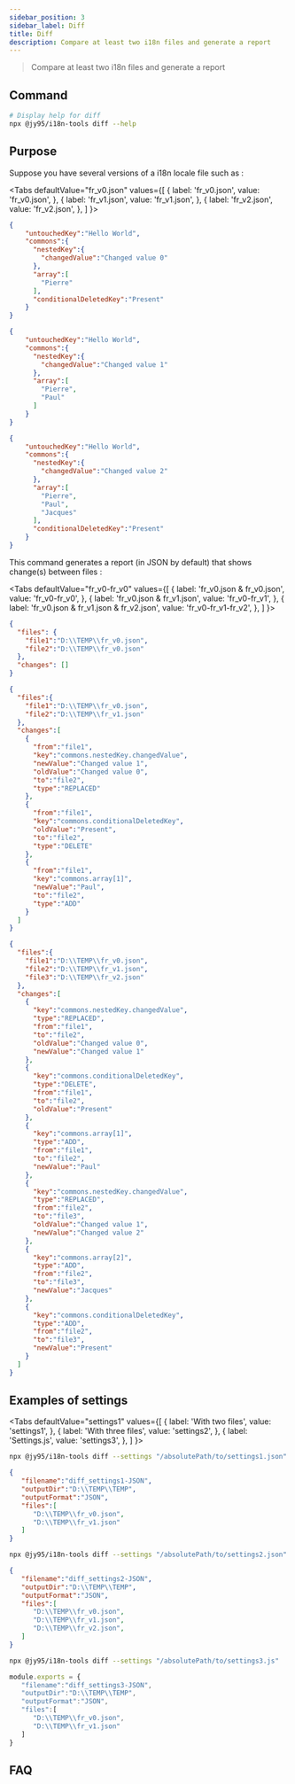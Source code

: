 ```yaml
---
sidebar_position: 3
sidebar_label: Diff
title: Diff
description: Compare at least two i18n files and generate a report
---
```



> Compare at least two i18n files and generate a report

## Command

```bash
# Display help for diff
npx @jy95/i18n-tools diff --help
```

## Purpose

Suppose you have several versions of a i18n locale file such as :

<Tabs
  defaultValue="fr_v0.json"
  values={[
    { label: 'fr_v0.json', value: 'fr_v0.json', },
    { label: 'fr_v1.json', value: 'fr_v1.json', },
    { label: 'fr_v2.json', value: 'fr_v2.json', },
  ]
}>
<TabItem value="fr_v0.json">

```json title="fr_v0.json"
{
    "untouchedKey":"Hello World",
    "commons":{
      "nestedKey":{
        "changedValue":"Changed value 0"
      },
      "array":[
        "Pierre"
      ],
      "conditionalDeletedKey":"Present"
    }
}
```

</TabItem>

<TabItem value="fr_v1.json">

```json title="fr_v1.json"
{
    "untouchedKey":"Hello World",
    "commons":{
      "nestedKey":{
        "changedValue":"Changed value 1"
      },
      "array":[
        "Pierre",
        "Paul"
      ]
    }
}
```
</TabItem>

<TabItem value="fr_v2.json">

```json title="fr_v2.json"
{
    "untouchedKey":"Hello World",
    "commons":{
      "nestedKey":{
        "changedValue":"Changed value 2"
      },
      "array":[
        "Pierre",
        "Paul",
        "Jacques"
      ],
      "conditionalDeletedKey":"Present"
    }
}
```

</TabItem>
</Tabs>

This command generates a report (in JSON by default) that shows change(s) between files :

<Tabs
  defaultValue="fr_v0-fr_v0"
  values={[
    { label: 'fr_v0.json & fr_v0.json', value: 'fr_v0-fr_v0', },
    { label: 'fr_v0.json & fr_v1.json', value: 'fr_v0-fr_v1', },
    { label: 'fr_v0.json & fr_v1.json & fr_v2.json', value: 'fr_v0-fr_v1-fr_v2', },
  ]
}>
<TabItem value="fr_v0-fr_v0">

```json title="fr_v0-fr_v0.json"
{
  "files": {
    "file1":"D:\\TEMP\\fr_v0.json",
    "file2":"D:\\TEMP\\fr_v0.json"
  },
  "changes": []
}
```

</TabItem>

<TabItem value="fr_v0-fr_v1">

```json title="fr_v0-fr_v1.json"
{
  "files":{
    "file1":"D:\\TEMP\\fr_v0.json",
    "file2":"D:\\TEMP\\fr_v1.json"
  },
  "changes":[
    {
      "from":"file1",
      "key":"commons.nestedKey.changedValue",
      "newValue":"Changed value 1",
      "oldValue":"Changed value 0",
      "to":"file2",
      "type":"REPLACED"
    },
    {
      "from":"file1",
      "key":"commons.conditionalDeletedKey",
      "oldValue":"Present",
      "to":"file2",
      "type":"DELETE"
    },
    {
      "from":"file1",
      "key":"commons.array[1]",
      "newValue":"Paul",
      "to":"file2",
      "type":"ADD"
    }
  ]
}
```

</TabItem>

<TabItem value="fr_v0-fr_v1-fr_v2">

```json title="fr_v0-fr_v1-fr_v2.json"
{
  "files":{
    "file1":"D:\\TEMP\\fr_v0.json",
    "file2":"D:\\TEMP\\fr_v1.json",
    "file3":"D:\\TEMP\\fr_v2.json"
  },
  "changes":[
    {
      "key":"commons.nestedKey.changedValue",
      "type":"REPLACED",
      "from":"file1",
      "to":"file2",
      "oldValue":"Changed value 0",
      "newValue":"Changed value 1"
    },
    {
      "key":"commons.conditionalDeletedKey",
      "type":"DELETE",
      "from":"file1",
      "to":"file2",
      "oldValue":"Present"
    },
    {
      "key":"commons.array[1]",
      "type":"ADD",
      "from":"file1",
      "to":"file2",
      "newValue":"Paul"
    },
    {
      "key":"commons.nestedKey.changedValue",
      "type":"REPLACED",
      "from":"file2",
      "to":"file3",
      "oldValue":"Changed value 1",
      "newValue":"Changed value 2"
    },
    {
      "key":"commons.array[2]",
      "type":"ADD",
      "from":"file2",
      "to":"file3",
      "newValue":"Jacques"
    },
    {
      "key":"commons.conditionalDeletedKey",
      "type":"ADD",
      "from":"file2",
      "to":"file3",
      "newValue":"Present"
    }
  ]
}
```

</TabItem>

</Tabs>

## Examples of settings

<Tabs
  defaultValue="settings1"
  values={[
    { label: 'With two files', value: 'settings1', },
    { label: 'With three files', value: 'settings2', },
    { label: 'Settings.js', value: 'settings3', },
  ]
}>

<TabItem value="settings1">

```bash
npx @jy95/i18n-tools diff --settings "/absolutePath/to/settings1.json"
```

```json title="settings1.json"
{
   "filename":"diff_settings1-JSON",
   "outputDir":"D:\\TEMP\\TEMP",
   "outputFormat":"JSON",
   "files":[
      "D:\\TEMP\\fr_v0.json",
      "D:\\TEMP\\fr_v1.json"
   ]
}
```

</TabItem>

<TabItem value="settings2">

```bash
npx @jy95/i18n-tools diff --settings "/absolutePath/to/settings2.json"
```

```json title="settings2.json"
{
   "filename":"diff_settings2-JSON",
   "outputDir":"D:\\TEMP\\TEMP",
   "outputFormat":"JSON",
   "files":[
      "D:\\TEMP\\fr_v0.json",
      "D:\\TEMP\\fr_v1.json",
      "D:\\TEMP\\fr_v2.json",
   ]
}
```

</TabItem>

<TabItem value="settings3">

```bash
npx @jy95/i18n-tools diff --settings "/absolutePath/to/settings3.js"
```

```js title="settings3.js"
module.exports = {
   "filename":"diff_settings3-JSON",
   "outputDir":"D:\\TEMP\\TEMP",
   "outputFormat":"JSON",
   "files":[
      "D:\\TEMP\\fr_v0.json",
      "D:\\TEMP\\fr_v1.json"
   ]
}
```
</TabItem>

</Tabs>

## FAQ

<DiffFaq />
